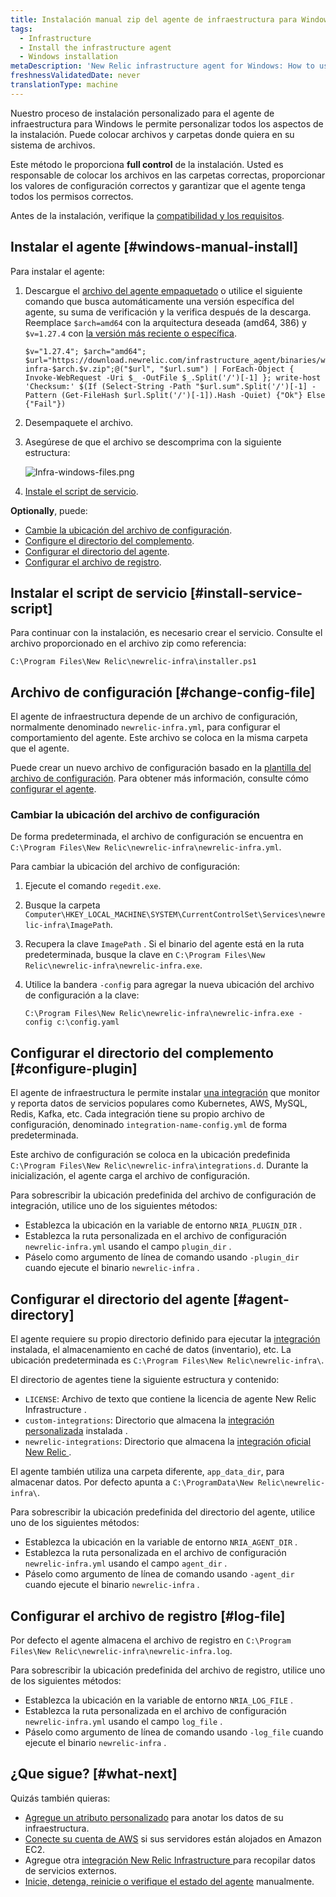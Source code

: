 ```yaml
---
title: Instalación manual zip del agente de infraestructura para Windows
tags:
  - Infrastructure
  - Install the infrastructure agent
  - Windows installation
metaDescription: 'New Relic infrastructure agent for Windows: How to use the manual install script so you can adapt it to your environment.'
freshnessValidatedDate: never
translationType: machine
---
```



Nuestro proceso de instalación personalizado para el agente de infraestructura para Windows le permite personalizar todos los aspectos de la instalación. Puede colocar archivos y carpetas donde quiera en su sistema de archivos.

Este método le proporciona <DNT>**full control**</DNT> de la instalación. Usted es responsable de colocar los archivos en las carpetas correctas, proporcionar los valores de configuración correctos y garantizar que el agente tenga todos los permisos correctos.

Antes de la instalación, verifique la [compatibilidad y los requisitos](/docs/infrastructure/install-infrastructure-agent/get-started/requirements-infrastructure-agent).

## Instalar el agente [#windows-manual-install]

Para instalar el agente:

1. Descargue el [archivo del agente empaquetado](https://download.newrelic.com/infrastructure_agent/binaries/windows/) o utilice el siguiente comando que busca automáticamente una versión específica del agente, su suma de verificación y la verifica después de la descarga. Reemplace `$arch=amd64` con la arquitectura deseada (amd64, 386) y `$v=1.27.4` con [la versión más reciente o específica](https://github.com/newrelic/infrastructure-agent/releases/latest).

   ```
   $v="1.27.4"; $arch="amd64"; $url="https://download.newrelic.com/infrastructure_agent/binaries/windows/$arch/newrelic-infra-$arch.$v.zip";@("$url", "$url.sum") | ForEach-Object { Invoke-WebRequest -Uri $_ -OutFile $_.Split('/')[-1] }; write-host 'Checksum:' $(If (Select-String -Path "$url.sum".Split('/')[-1] -Pattern (Get-FileHash $url.Split('/')[-1]).Hash -Quiet) {"Ok"} Else {"Fail"})
   ```

2. Desempaquete el archivo.

3. Asegúrese de que el archivo se descomprima con la siguiente estructura:

   <img
     title="Infra-windows-files.png"
     alt="Infra-windows-files.png"
     src={infrastructureInfraAgentWindowsFolderStructure}
   />

4. [Instale el script de servicio](#install-service-script).

<DNT>**Optionally**</DNT>, puede:

* [Cambie la ubicación del archivo de configuración](#change-config-file).
* [Configure el directorio del complemento](#configure-plugin).
* [Configurar el directorio del agente](#agent-directory).
* [Configurar el archivo de registro](#log-file).

## Instalar el script de servicio [#install-service-script]

Para continuar con la instalación, es necesario crear el servicio. Consulte el archivo proporcionado en el archivo zip como referencia:

```
C:\Program Files\New Relic\newrelic-infra\installer.ps1
```

## Archivo de configuración [#change-config-file]

El agente de infraestructura depende de un archivo de configuración, normalmente denominado `newrelic-infra.yml`, para configurar el comportamiento del agente. Este archivo se coloca en la misma carpeta que el agente.

Puede crear un nuevo archivo de configuración basado en la [plantilla del archivo de configuración](/docs/infrastructure/new-relic-infrastructure/configuration/infrastructure-config-file-template-newrelic-infrayml). Para obtener más información, consulte cómo [configurar el agente](/docs/infrastructure/new-relic-infrastructure/configuration/configure-infrastructure-agent).

### Cambiar la ubicación del archivo de configuración

De forma predeterminada, el archivo de configuración se encuentra en `C:\Program Files\New Relic\newrelic-infra\newrelic-infra.yml`.

Para cambiar la ubicación del archivo de configuración:

1. Ejecute el comando `regedit.exe`.

2. Busque la carpeta `Computer\HKEY_LOCAL_MACHINE\SYSTEM\CurrentControlSet\Services\newrelic-infra\ImagePath`.

3. Recupera la clave `ImagePath` . Si el binario del agente está en la ruta predeterminada, busque la clave en `C:\Program Files\New Relic\newrelic-infra\newrelic-infra.exe`.

4. Utilice la bandera `-config` para agregar la nueva ubicación del archivo de configuración a la clave:

   ```
   C:\Program Files\New Relic\newrelic-infra\newrelic-infra.exe -config c:\config.yaml
   ```

## Configurar el directorio del complemento [#configure-plugin]

El agente de infraestructura le permite instalar [una integración](/docs/infrastructure/host-integrations/get-started/introduction-host-integrations) que monitor y reporta datos de servicios populares como Kubernetes, AWS, MySQL, Redis, Kafka, etc. Cada integración tiene su propio archivo de configuración, denominado `integration-name-config.yml` de forma predeterminada.

Este archivo de configuración se coloca en la ubicación predefinida `C:\Program Files\New Relic\newrelic-infra\integrations.d`. Durante la inicialización, el agente carga el archivo de configuración.

Para sobrescribir la ubicación predefinida del archivo de configuración de integración, utilice uno de los siguientes métodos:

* Establezca la ubicación en la variable de entorno `NRIA_PLUGIN_DIR` .
* Establezca la ruta personalizada en el archivo de configuración `newrelic-infra.yml` usando el campo `plugin_dir` .
* Páselo como argumento de línea de comando usando `-plugin_dir` cuando ejecute el binario `newrelic-infra` .

## Configurar el directorio del agente [#agent-directory]

El agente requiere su propio directorio definido para ejecutar la [integración](/docs/infrastructure/host-integrations/get-started/introduction-host-integrations) instalada, el almacenamiento en caché de datos (inventario), etc. La ubicación predeterminada es `C:\Program Files\New Relic\newrelic-infra\`.

El directorio de agentes tiene la siguiente estructura y contenido:

* `LICENSE`: Archivo de texto que contiene la licencia de agente New Relic Infrastructure .
* `custom-integrations`: Directorio que almacena la [integración personalizada](/docs/integrations/integrations-sdk/getting-started/introduction-infrastructure-integrations-sdk) instalada .
* `newrelic-integrations`: Directorio que almacena la [integración oficial New Relic ](/docs/infrastructure/host-integrations/get-started/introduction-host-integrations).

El agente también utiliza una carpeta diferente, `app_data_dir`, para almacenar datos. Por defecto apunta a `C:\ProgramData\New Relic\newrelic-infra\`.

Para sobrescribir la ubicación predefinida del directorio del agente, utilice uno de los siguientes métodos:

* Establezca la ubicación en la variable de entorno `NRIA_AGENT_DIR` .
* Establezca la ruta personalizada en el archivo de configuración `newrelic-infra.yml` usando el campo `agent_dir` .
* Páselo como argumento de línea de comando usando `-agent_dir` cuando ejecute el binario `newrelic-infra` .

## Configurar el archivo de registro [#log-file]

Por defecto el agente almacena el archivo de registro en `C:\Program Files\New Relic\newrelic-infra\newrelic-infra.log`.

Para sobrescribir la ubicación predefinida del archivo de registro, utilice uno de los siguientes métodos:

* Establezca la ubicación en la variable de entorno `NRIA_LOG_FILE` .
* Establezca la ruta personalizada en el archivo de configuración `newrelic-infra.yml` usando el campo `log_file` .
* Páselo como argumento de línea de comando usando `-log_file` cuando ejecute el binario `newrelic-infra` .

<InstallFeedback/>

## ¿Que sigue? [#what-next]

Quizás también quieras:

* [Agregue un atributo personalizado](/docs/infrastructure/install-infrastructure-agent/configuration/infrastructure-agent-configuration-settings/#custom-attributes) para anotar los datos de su infraestructura.
* [Conecte su cuenta de AWS](/docs/integrations/amazon-integrations/get-started/connect-aws-new-relic-infrastructure-monitoring/) si sus servidores están alojados en Amazon EC2.
* Agregue otra [integración New Relic Infrastructure ](/docs/integrations/infrastructure-integrations/get-started/introduction-infrastructure-integrations/)para recopilar datos de servicios externos.
* [Inicie, detenga, reinicie o verifique el estado del agente](/docs/infrastructure/install-infrastructure-agent/manage-your-agent/start-stop-restart-infrastructure-agent/#windows) manualmente.